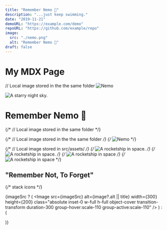 ```yaml
---
title: "Remember Nemo 🎣"
description: "...just keep swimming."
date: "2019-11-21"
demoURL: "https://example.com/demo"
repoURL: "https://github.com/example/repo"
image:
  src: "./nemo.png"
  alt: "Remember Nemo 🎣"
draft: false
---
```



# My MDX Page

// Local image stored in the the same folder
![Nemo](nemo.png)



![A starry night sky.](../../../assets/nemo.png)

# Remember Nemo 🎣

{/* // Local image stored in the same folder */}

{/* // Local image stored in the the same folder */}
{/* ![Nemo](nemo.png) */}

{/* // Local image stored in src/assets/ */}
{/* <Image src={test.png} alt="A rocketship in space." /> */}
{/* <img src={rocket.src} alt="A rocketship in space." /> */}
{/* ![A rocketship in space](../../assets/go-bro.png) */}
{/* ![A rocketship in space](./go-bro.png) */}


## "Remember Not, To Forget"
{/* stack icons  */}

{imageSrc ? (
  <Image
    src={imageSrc}
    alt={image?.alt || title}
    width={300}
    height={200}
    class="absolute inset-0 w-full h-full object-cover transition-transform duration-300 group-hover:scale-110 group-active:scale-110"
  />
) : (
  <div class="absolute inset-0 w-full h-full bg-transparent"></div>
)}